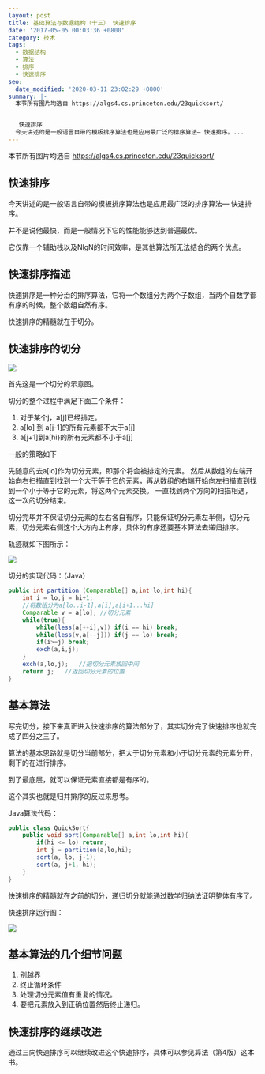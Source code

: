 ```yaml
---
layout: post
title: 基础算法与数据结构（十三） 快速排序
date: '2017-05-05 00:03:36 +0800'
category: 技术
tags:
  - 数据结构
  - 算法
  - 排序
  - 快速排序
seo:
  date_modified: '2020-03-11 23:02:29 +0800'
summary: |-
  本节所有图片均选自 https://algs4.cs.princeton.edu/23quicksort/


   快速排序
  今天讲述的是一般语言自带的模板排序算法也是应用最广泛的排序算法— 快速排序。...
---
```


本节所有图片均选自 https://algs4.cs.princeton.edu/23quicksort/


## 快速排序
今天讲述的是一般语言自带的模板排序算法也是应用最广泛的排序算法— 快速排序。

并不是说他最快，而是一般情况下它的性能能够达到普遍最优。

它仅靠一个辅助栈以及NlgN的时间效率，是其他算法所无法结合的两个优点。

## 快速排序描述
快速排序是一种分治的排序算法，它将一个数组分为两个子数组，当两个自数字都有序的时候，整个数组自然有序。

快速排序的精髓就在于切分。

## 快速排序的切分
![](/assets/img/blog/quick1.png)

首先这是一个切分的示意图。


切分的整个过程中满足下面三个条件：
1. 对于某个j，a[j]已经排定。
2. a[lo] 到 a[j-1]的所有元素都不大于a[j]
3. a[j+1]到a[hi}的所有元素都不小于a[j]

一般的策略如下

先随意的去a[lo]作为切分元素，即那个将会被排定的元素。
然后从数组的左端开始向右扫描直到找到一个大于等于它的元素，再从数组的右端开始向左扫描直到找到一个小于等于它的元素，将这两个元素交换。
一直找到两个方向的扫描相遇，这一次的切分结束。

切分完毕并不保证切分元素的左右各自有序，只能保证切分元素左半侧，切分元素，切分元素右侧这个大方向上有序，具体的有序还要基本算法去递归排序。

轨迹就如下图所示：

![](/assets/img/blog/quick2.png)

切分的实现代码：（Java）

```java
public int partition (Comparable[] a,int lo,int hi){
	int i = lo,j = hi+1;
	//将数组分为a[lo..i-1],a[i],a[i+1...hi]
	Comparable v = a[lo]; //切分元素
	while(true){
		while(less(a[++i],v)) if(i == hi) break;
		while(less(v,a[--j])) if(j == lo) break;
		if(i>=j) break;
		exch(a,i,j);
	}
	exch(a,lo,j);   //把切分元素放回中间
	return j;   //返回切分元素的位置
}
```


## 基本算法
写完切分，接下来真正进入快速排序的算法部分了，其实切分完了快速排序也就完成了四分之三了。

算法的基本思路就是切分当前部分，把大于切分元素和小于切分元素的元素分开，剩下的在进行排序。

到了最底层，就可以保证元素直接都是有序的。

这个其实也就是归并排序的反过来思考。

Java算法代码：
```java
public class QuickSort{
	public void sort(Comparable[] a,int lo,int hi){
		if(hi <= lo) return;
		int j = partition(a,lo,hi);
		sort(a, lo, j-1);
		sort(a, j+1, hi);
	}
}
```

快速排序的精髓就在之前的切分，递归切分就能通过数学归纳法证明整体有序了。

快速排序运行图：

![](/assets/img/blog/quick3.png)


## 基本算法的几个细节问题
1. 别越界
2. 终止循环条件
3. 处理切分元素值有重复的情况。
4. 要把元素放入到正确位置然后终止递归。

## 快速排序的继续改进
通过三向快速排序可以继续改进这个快速排序，具体可以参见算法（第4版）这本书。




